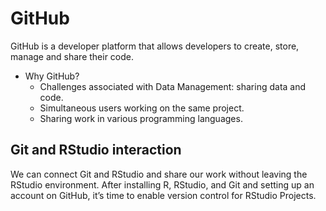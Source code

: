 # GitHub

GitHub is a developer platform that allows developers to create, store, manage and share their code.

-   Why GitHub?
    -   Challenges associated with Data Management: sharing data and code.
    -   Simultaneous users working on the same project.
    -   Sharing work in various programming languages.

## Git and RStudio interaction

We can connect Git and RStudio and share our work without leaving the RStudio environment. After installing R, RStudio, and Git and setting up an account on GitHub, it's time to enable version control for RStudio Projects.
